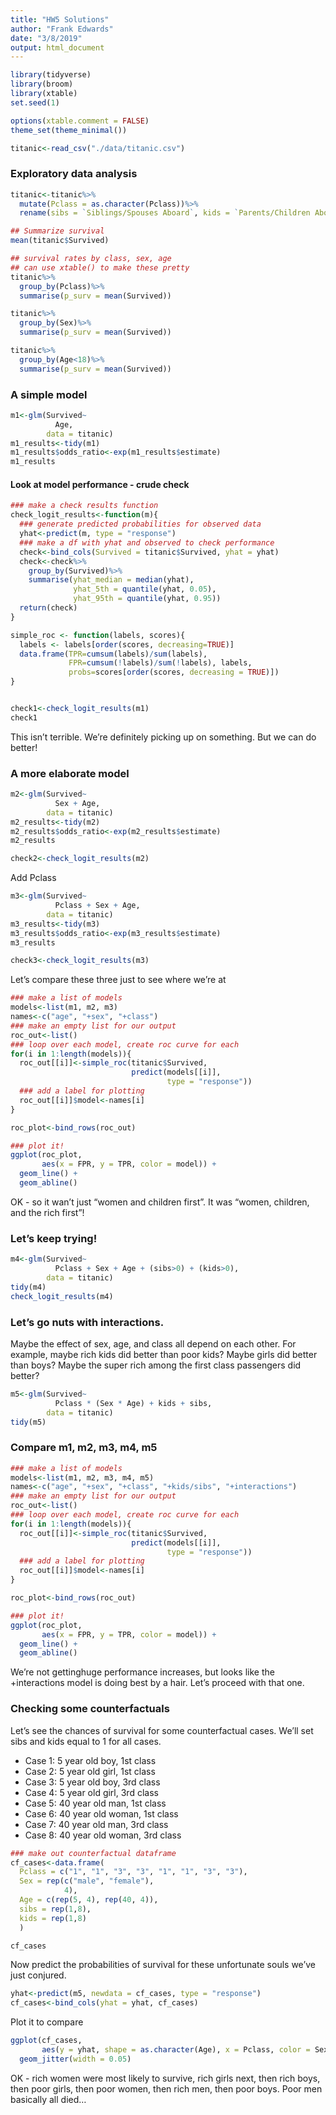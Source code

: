 ```yaml
---
title: "HW5 Solutions"
author: "Frank Edwards"
date: "3/8/2019"
output: html_document
---
```


```r
library(tidyverse)
library(broom)
library(xtable)
set.seed(1)

options(xtable.comment = FALSE)
theme_set(theme_minimal())

titanic<-read_csv("./data/titanic.csv")
```

### Exploratory data analysis

```r
titanic<-titanic%>%
  mutate(Pclass = as.character(Pclass))%>%
  rename(sibs = `Siblings/Spouses Aboard`, kids = `Parents/Children Aboard`)

## Summarize survival
mean(titanic$Survived)

## survival rates by class, sex, age
## can use xtable() to make these pretty
titanic%>%
  group_by(Pclass)%>%
  summarise(p_surv = mean(Survived))

titanic%>%
  group_by(Sex)%>%
  summarise(p_surv = mean(Survived))

titanic%>%
  group_by(Age<18)%>%
  summarise(p_surv = mean(Survived))
```

### A simple model

```r
m1<-glm(Survived~
          Age,
        data = titanic)
m1_results<-tidy(m1)
m1_results$odds_ratio<-exp(m1_results$estimate)
m1_results
```

#### Look at model performance - crude check

```r
### make a check results function
check_logit_results<-function(m){
  ### generate predicted probabilities for observed data
  yhat<-predict(m, type = "response")
  ### make a df with yhat and observed to check performance
  check<-bind_cols(Survived = titanic$Survived, yhat = yhat)
  check<-check%>%
    group_by(Survived)%>%
    summarise(yhat_median = median(yhat),
              yhat_5th = quantile(yhat, 0.05),
              yhat_95th = quantile(yhat, 0.95))  
  return(check)
}

simple_roc <- function(labels, scores){
  labels <- labels[order(scores, decreasing=TRUE)]
  data.frame(TPR=cumsum(labels)/sum(labels), 
             FPR=cumsum(!labels)/sum(!labels), labels,
             probs=scores[order(scores, decreasing = TRUE)])
}


check1<-check_logit_results(m1)
check1

```

This isn't terrible. We're definitely picking up on something. But we can do better!

### A more elaborate model

```r
m2<-glm(Survived~
          Sex + Age,
        data = titanic)
m2_results<-tidy(m2)
m2_results$odds_ratio<-exp(m2_results$estimate)
m2_results

check2<-check_logit_results(m2)
```

Add Pclass

```r
m3<-glm(Survived~
          Pclass + Sex + Age,
        data = titanic)
m3_results<-tidy(m3)
m3_results$odds_ratio<-exp(m3_results$estimate)
m3_results

check3<-check_logit_results(m3)
```

Let's compare these three just to see where we're at

```r
### make a list of models
models<-list(m1, m2, m3)
names<-c("age", "+sex", "+class")
### make an empty list for our output
roc_out<-list()
### loop over each model, create roc curve for each
for(i in 1:length(models)){
  roc_out[[i]]<-simple_roc(titanic$Survived, 
                           predict(models[[i]],
                                   type = "response"))
  ### add a label for plotting
  roc_out[[i]]$model<-names[i]
}

roc_plot<-bind_rows(roc_out)

### plot it!
ggplot(roc_plot,
       aes(x = FPR, y = TPR, color = model)) + 
  geom_line() + 
  geom_abline()
```

OK - so it wan't just "women and children first". It was "women, children, and the rich first"!

### Let's keep trying!

```r
m4<-glm(Survived~
          Pclass + Sex + Age + (sibs>0) + (kids>0),
        data = titanic)
tidy(m4)
check_logit_results(m4)
```

### Let's go nuts with interactions.

Maybe the effect of sex, age, and class all depend on each other. For example, maybe rich kids did better than poor kids? Maybe girls did better than boys? Maybe the super rich among the first class passengers did better? 

```r
m5<-glm(Survived~
          Pclass * (Sex * Age) + kids + sibs,
        data = titanic)
tidy(m5)
```

### Compare m1, m2, m3, m4, m5

```r
### make a list of models
models<-list(m1, m2, m3, m4, m5)
names<-c("age", "+sex", "+class", "+kids/sibs", "+interactions")
### make an empty list for our output
roc_out<-list()
### loop over each model, create roc curve for each
for(i in 1:length(models)){
  roc_out[[i]]<-simple_roc(titanic$Survived, 
                           predict(models[[i]],
                                   type = "response"))
  ### add a label for plotting
  roc_out[[i]]$model<-names[i]
}

roc_plot<-bind_rows(roc_out)

### plot it!
ggplot(roc_plot,
       aes(x = FPR, y = TPR, color = model)) + 
  geom_line() + 
  geom_abline()
```

We're not gettinghuge performance increases, but looks like the +interactions model is doing best by a hair. Let's proceed with that one.

### Checking some counterfactuals

Let's see the chances of survival for some counterfactual cases. We'll set sibs and kids equal to 1 for all cases.

- Case 1: 5 year old boy, 1st class
- Case 2: 5 year old girl, 1st class
- Case 3: 5 year old boy, 3rd class
- Case 4: 5 year old girl, 3rd class
- Case 5: 40 year old man, 1st class
- Case 6: 40 year old woman, 1st class
- Case 7: 40 year old man, 3rd class
- Case 8: 40 year old woman, 3rd class

```r
### make out counterfactual dataframe
cf_cases<-data.frame(
  Pclass = c("1", "1", "3", "3", "1", "1", "3", "3"),
  Sex = rep(c("male", "female"), 
            4),
  Age = c(rep(5, 4), rep(40, 4)),
  sibs = rep(1,8),
  kids = rep(1,8)
  )

cf_cases
```

Now predict the probabilities of survival for these unfortunate souls we've just conjured.

```r
yhat<-predict(m5, newdata = cf_cases, type = "response")
cf_cases<-bind_cols(yhat = yhat, cf_cases)
```

Plot it to compare

```r
ggplot(cf_cases,
       aes(y = yhat, shape = as.character(Age), x = Pclass, color = Sex)) + 
  geom_jitter(width = 0.05)
```

OK - rich women were most likely to survive, rich girls next, then rich boys, then poor girls, then poor women, then rich men, then poor boys. Poor men basically all died...